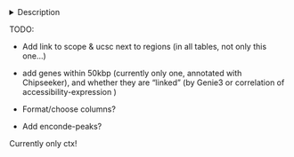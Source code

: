 <details><summary>Description</summary>
## Region info 


#### Columns: 
- ...

</details>

TODO:

- Add link to scope & ucsc next to regions (in all tables, not only this one...)

- add genes within 50kbp (currently only one, annotated with Chipseeker), and whether they are "linked" (by Genie3 or correlation of accessibility-expression )

- Format/choose columns?

- Add enconde-peaks?


Currently only ctx!



